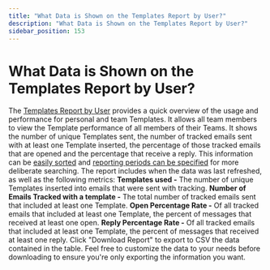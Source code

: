 ```yaml
---
title: "What Data is Shown on the Templates Report by User?"
description: "What Data is Shown on the Templates Report by User?"
sidebar_position: 153
---
```


# What Data is Shown on the Templates Report by User?

The [Templates Report by User](https://app.yesware.com/reports/templates/#/templates/by_user) provides a quick overview of the usage and performance for personal and team Templates. It allows all team members to view the Template performance of all members of their Teams. It shows the number of unique Templates sent, the number of tracked emails sent with at least one Template inserted, the percentage of those tracked emails that are opened and the percentage that receive a reply. This information can be [easily sorted](/docs/reporting/report-types/how-do-i-filter-in-the-email) and [reporting periods can be specified](/docs/reporting/report-types/how-can-i-filter-by-date-range) for more deliberate searching.
The report includes when the data was last refreshed, as well as the following metrics:
**Templates used -** The number of unique Templates inserted into emails that were sent with tracking.
**Number of Emails Tracked with a template -** The total number of tracked emails sent that included at least one Template.
**Open Percentage Rate -** Of all tracked emails that included at least one Template, the percent of messages that received at least one open.
**Reply Percentage Rate -** Of all tracked emails that included at least one Template, the percent of messages that received at least one reply.
Click "Download Report" to export to CSV the data contained in the table. Feel free to customize the data to your needs before downloading to ensure you're only exporting the information you want.